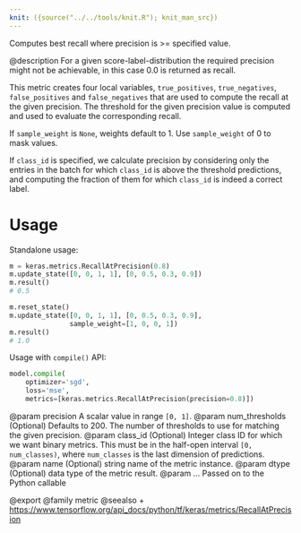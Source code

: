 ```yaml
---
knit: ({source("../../tools/knit.R"); knit_man_src})
---
```

Computes best recall where precision is >= specified value.

@description
For a given score-label-distribution the required precision might not
be achievable, in this case 0.0 is returned as recall.

This metric creates four local variables, `true_positives`,
`true_negatives`, `false_positives` and `false_negatives` that are used to
compute the recall at the given precision. The threshold for the given
precision value is computed and used to evaluate the corresponding recall.

If `sample_weight` is `None`, weights default to 1.
Use `sample_weight` of 0 to mask values.

If `class_id` is specified, we calculate precision by considering only the
entries in the batch for which `class_id` is above the threshold
predictions, and computing the fraction of them for which `class_id` is
indeed a correct label.

# Usage
Standalone usage:

```python
m = keras.metrics.RecallAtPrecision(0.8)
m.update_state([0, 0, 1, 1], [0, 0.5, 0.3, 0.9])
m.result()
# 0.5
```

```python
m.reset_state()
m.update_state([0, 0, 1, 1], [0, 0.5, 0.3, 0.9],
               sample_weight=[1, 0, 0, 1])
m.result()
# 1.0
```

Usage with `compile()` API:

```python
model.compile(
    optimizer='sgd',
    loss='mse',
    metrics=[keras.metrics.RecallAtPrecision(precision=0.8)])
```

@param precision A scalar value in range `[0, 1]`.
@param num_thresholds (Optional) Defaults to 200. The number of thresholds
    to use for matching the given precision.
@param class_id (Optional) Integer class ID for which we want binary metrics.
    This must be in the half-open interval `[0, num_classes)`, where
    `num_classes` is the last dimension of predictions.
@param name (Optional) string name of the metric instance.
@param dtype (Optional) data type of the metric result.
@param ... Passed on to the Python callable

@export
@family metric
@seealso
+ <https://www.tensorflow.org/api_docs/python/tf/keras/metrics/RecallAtPrecision>

